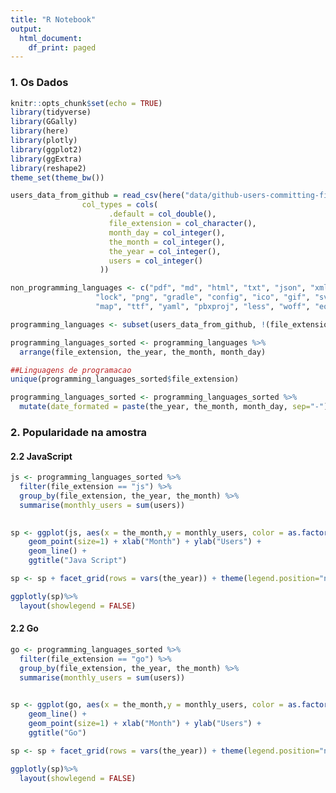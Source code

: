 ```yaml
---
title: "R Notebook"
output:
  html_document:
    df_print: paged
---
```


### 1. Os Dados
```r
knitr::opts_chunk$set(echo = TRUE)
library(tidyverse)
library(GGally)
library(here)
library(plotly)
library(ggplot2)
library(ggExtra)
library(reshape2)
theme_set(theme_bw())
```


```r
users_data_from_github = read_csv(here("data/github-users-committing-filetypes.csv"),
                col_types = cols(
                      .default = col_double(),
                      file_extension = col_character(),
                      month_day = col_integer(),
                      the_month = col_integer(),
                      the_year = col_integer(),
                      users = col_integer()
                    ))

non_programming_languages <- c("pdf", "md", "html", "txt", "json", "xml", "css", "yml", "scss", "jpg",
                   "lock", "png", "gradle", "config", "ico", "gif", "svg", "csproj", "rst",
                   "map", "ttf", "yaml", "pbxproj", "less", "woff", "eot")

programming_languages <- subset(users_data_from_github, !(file_extension %in% non_programming_languages))

programming_languages_sorted <- programming_languages %>% 
  arrange(file_extension, the_year, the_month, month_day)

##Linguagens de programacao
unique(programming_languages_sorted$file_extension)

programming_languages_sorted <- programming_languages_sorted %>% 
  mutate(date_formated = paste(the_year, the_month, month_day, sep="-"))

```

### 2. Popularidade na amostra

#### 2.2 JavaScript

```r
js <- programming_languages_sorted %>% 
  filter(file_extension == "js") %>% 
  group_by(file_extension, the_year, the_month) %>%
  summarise(monthly_users = sum(users)) 
  

sp <- ggplot(js, aes(x = the_month,y = monthly_users, color = as.factor(js$the_year))) +
    geom_point(size=1) + xlab("Month") + ylab("Users") + 
    geom_line() + 
    ggtitle("Java Script") 

sp <- sp + facet_grid(rows = vars(the_year)) + theme(legend.position="none")

ggplotly(sp)%>% 
  layout(showlegend = FALSE)

```


#### 2.2 Go

```r
go <- programming_languages_sorted %>% 
  filter(file_extension == "go") %>% 
  group_by(file_extension, the_year, the_month) %>%
  summarise(monthly_users = sum(users)) 
  

sp <- ggplot(go, aes(x = the_month,y = monthly_users, color = as.factor(js$the_year))) +
    geom_line() + 
    geom_point(size=1) + xlab("Month") + ylab("Users") + 
    ggtitle("Go") 

sp <- sp + facet_grid(rows = vars(the_year)) + theme(legend.position="none")

ggplotly(sp)%>% 
  layout(showlegend = FALSE)

```

